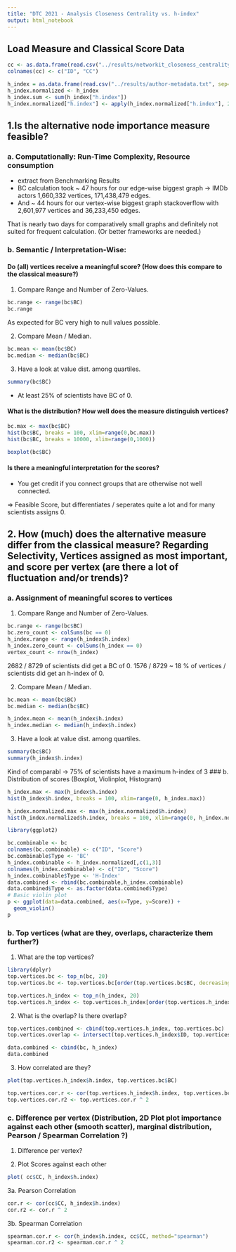 ```yaml
---
title: "DTC 2021 - Analysis Closeness Centrality vs. h-index"
output: html_notebook
---
```


## Load Measure and Classical Score Data

```r

cc <- as.data.frame(read.csv("../results/networkit_closeness_centrality_author-citation_reversed.txt", sep="\t", header=FALSE))
colnames(cc) <- c("ID", "CC")

h_index = as.data.frame(read.csv("../results/author-metadata.txt", sep="\t"))
h_index.normalized <- h_index
h_index.sum <- sum(h_index["h.index"])
h_index.normalized["h.index"] <- apply(h_index.normalized["h.index"], 2, function(x) {x / h_index.sum})
```

## 1.Is the alternative node importance measure feasible?

### a. Computationally: Run-Time Complexity, Resource consumption

- extract from Benchmarking Results
- BC calculation took ~ 47 hours for our edge-wise biggest graph -> IMDb actors 1,660,332 vertices, 171,438,479 edges. 
- And ~ 44 hours for our vertex-wise biggest graph stackoverflow with 2,601,977 vertices and 36,233,450 edges. 

That is nearly two days for comparatively small graphs and definitely not suited for frequent calculation. (Or better frameworks are needed.)

### b. Semantic / Interpretation-Wise:

#### Do (all) vertices receive a meaningful score? (How does this compare to the classical measure?)

1. Compare Range and Number of Zero-Values.

```r
bc.range <- range(bc$BC)
bc.range
```

As expected for BC very high to null values possible.

2. Compare Mean / Median. 

```r
bc.mean <- mean(bc$BC)
bc.median <- median(bc$BC)
```

3. Have a look at value dist. among quartiles.

```r
summary(bc$BC)
```
- At least 25% of scientists have BC of 0.

#### What is the distribution? How well does the measure distinguish vertices?

```r
bc.max <- max(bc$BC)
hist(bc$BC, breaks = 100, xlim=range(0,bc.max))
hist(bc$BC, breaks = 10000, xlim=range(0,1000))

```
```r
boxplot(bc$BC)
```

#### Is there a meaningful interpretation for the scores?
- You get credit if you connect groups that are otherwise not well connected.

=> Feasible Score, but differentiates / seperates quite a lot and for many scientists assigns 0.

## 2. How (much) does the alternative measure differ from the classical measure? Regarding Selectivity, Vertices assigned as most important, and score per vertex (are there a lot of fluctuation and/or trends)?

### a. Assignment of meaningful scores to vertices

1. Compare Range and Number of Zero-Values.

```r
bc.range <- range(bc$BC)
bc.zero_count <- colSums(bc == 0)
h_index.range <- range(h_index$h.index)
h_index.zero_count <- colSums(h_index == 0)
vertex_count <- nrow(h_index)

```
2682 / 8729 of scientists did get a BC of 0. 1576 / 8729 ~ 18 % of vertices / scientists did get an h-index of 0. 

2. Compare Mean / Median. 

```r
bc.mean <- mean(bc$BC)
bc.median <- median(bc$BC)

h_index.mean <- mean(h_index$h.index)
h_index.median <- median(h_index$h.index)
```

3. Have a look at value dist. among quartiles.

```r
summary(bc$BC)
summary(h_index$h.index)
```
Kind of comparabl
-> 75% of scientists have a maximum h-index of 3 
### b. Distribution of scores (Boxplot, Violinplot, Histogram)

```r
h_index.max <- max(h_index$h.index)
hist(h_index$h.index, breaks = 100, xlim=range(0, h_index.max))

h_index.normalized.max <- max(h_index.normalized$h.index)
hist(h_index.normalized$h.index, breaks = 100, xlim=range(0, h_index.normalized.max))
```

```r
library(ggplot2)

bc.combinable <- bc
colnames(bc.combinable) <- c("ID", "Score")
bc.combinable$Type <- 'BC'
h_index.combinable <- h_index.normalized[,c(1,3)]
colnames(h_index.combinable) <- c("ID", "Score")
h_index.combinable$Type <- 'H-Index'
data.combined <- rbind(bc.combinable,h_index.combinable)
data.combined$Type <- as.factor(data.combined$Type)
# Basic violin plot
p <- ggplot(data=data.combined, aes(x=Type, y=Score)) + 
  geom_violin()
p
```


### b. Top vertices (what are they, overlaps, characterize them further?)

1. What are the top vertices?

```r
library(dplyr)
top.vertices.bc <- top_n(bc, 20)
top.vertices.bc <- top.vertices.bc[order(top.vertices.bc$BC, decreasing = TRUE),]
```
```r
top.vertices.h_index <- top_n(h_index, 20)
top.vertices.h_index <- top.vertices.h_index[order(top.vertices.h_index$h.index, decreasing = TRUE),]
```


2. What is the overlap? Is there overlap?
```r
top.vertices.combined <- cbind(top.vertices.h_index, top.vertices.bc)
top.vertices.overlap <- intersect(top.vertices.h_index$ID, top.vertices.bc$ID)
```

```r
data.combined <- cbind(bc, h_index)
data.combined
```
3. How correlated are they?

```r
plot(top.vertices.h_index$h.index, top.vertices.bc$BC)
```
```r
top.vertices.cor.r <- cor(top.vertices.h_index$h.index, top.vertices.bc$BC)
top.vertices.cor.r2 <- top.vertices.cor.r ^ 2
```


### c. Difference per vertex (Distribution, 2D Plot plot importance against each other (smooth scatter), marginal distribution, Pearson / Spearman Correlation ?)

1. Difference per vertex?

2. Plot Scores against each other
```r
plot( cc$CC, h_index$h.index)
```

3a. Pearson Correlation
```r
cor.r <- cor(cc$CC, h_index$h.index)
cor.r2 <- cor.r ^ 2
```

3b. Spearman Correlation

```r
spearman.cor.r <- cor(h_index$h.index, cc$CC, method="spearman")
spearman.cor.r2 <- spearman.cor.r ^ 2
```